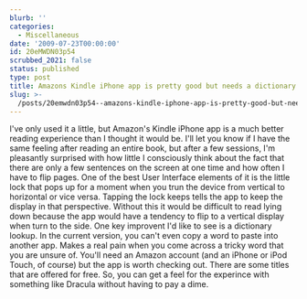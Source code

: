 ```yaml
---
blurb: ''
categories:
  - Miscellaneous
date: '2009-07-23T00:00:00'
id: 20eMWDN03p54
scrubbed_2021: false
status: published
type: post
title: Amazons Kindle iPhone app is pretty good but needs a dictionary
slug: >-
  /posts/20emwdn03p54--amazons-kindle-iphone-app-is-pretty-good-but-needs-a-dictionary
---
```


I've only used it a little, but Amazon's Kindle iPhone app is a
much better reading experience than I thought it would be. I'll let
you know if I have the same feeling after reading an entire book,
but after a few sessions, I'm pleasantly surprised with how little
I consciously think about the fact that there are only a few
sentences on the screen at one time and how often I have to flip
pages. One of the best User Interface elements of it is the little
lock that pops up for a moment when you trun the device from
vertical to horizontal or vice versa. Tapping the lock keeps tells
the app to keep the display in that perspective. Without this it
would be difficult to read lying down because the app would have a
tendency to flip to a vertical display when turn to the side. One
key improvent I'd like to see is a dictionary lookup. In the
current version, you can't even copy a word to paste into another
app. Makes a real pain when you come across a tricky word that you
are unsure of. You'll need an Amazon account (and an iPhone or iPod
Touch, of course) but the app is worth checking out. There are some
titles that are offered for free. So, you can get a feel for the
experince with something like Dracula without having to pay a dime.
